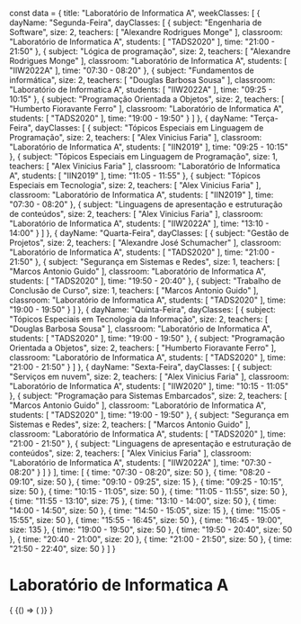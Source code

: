 const data = {
  title: "Laboratório de Informatica A",
  weekClasses: [
    {
      dayName: "Segunda-Feira",
      dayClasses: [
        {
          subject: "Engenharia de Software",
          size: 2,
          teachers: [
            "Alexandre Rodrigues Monge"
          ],
          classroom: "Laboratório de Informatica A",
          students: [
            "TADS2020"
          ],
          time: "21:00 - 21:50"
        },
        {
          subject: "Lógica de programação",
          size: 2,
          teachers: [
            "Alexandre Rodrigues Monge"
          ],
          classroom: "Laboratório de Informatica A",
          students: [
            "IIW2022A"
          ],
          time: "07:30 - 08:20"
        },
        {
          subject: "Fundamentos de informática",
          size: 2,
          teachers: [
            "Douglas Barbosa Sousa"
          ],
          classroom: "Laboratório de Informatica A",
          students: [
            "IIW2022A"
          ],
          time: "09:25 - 10:15"
        },
        {
          subject: "Programação Orientada a Objetos",
          size: 2,
          teachers: [
            "Humberto Fioravante Ferro"
          ],
          classroom: "Laboratório de Informatica A",
          students: [
            "TADS2020"
          ],
          time: "19:00 - 19:50"
        }
      ]
    },
    {
      dayName: "Terça-Feira",
      dayClasses: [
        {
          subject: "Tópicos Especiais em Linguagem de Programação",
          size: 2,
          teachers: [
            "Alex Vinicius Faria"
          ],
          classroom: "Laboratório de Informatica A",
          students: [
            "IIN2019"
          ],
          time: "09:25 - 10:15"
        },
        {
          subject: "Tópicos Especiais em Linguagem de Programação",
          size: 1,
          teachers: [
            "Alex Vinicius Faria"
          ],
          classroom: "Laboratório de Informatica A",
          students: [
            "IIN2019"
          ],
          time: "11:05 - 11:55"
        },
        {
          subject: "Tópicos Especiais em Tecnologia",
          size: 2,
          teachers: [
            "Alex Vinicius Faria"
          ],
          classroom: "Laboratório de Informatica A",
          students: [
            "IIN2019"
          ],
          time: "07:30 - 08:20"
        },
        {
          subject: "Linguagens de apresentação e estruturação de conteúdos",
          size: 2,
          teachers: [
            "Alex Vinicius Faria"
          ],
          classroom: "Laboratório de Informatica A",
          students: [
            "IIW2022A"
          ],
          time: "13:10 - 14:00"
        }
      ]
    },
    {
      dayName: "Quarta-Feira",
      dayClasses: [
        {
          subject: "Gestão de Projetos",
          size: 2,
          teachers: [
            "Alexandre José Schumacher"
          ],
          classroom: "Laboratório de Informatica A",
          students: [
            "TADS2020"
          ],
          time: "21:00 - 21:50"
        },
        {
          subject: "Segurança em Sistemas e Redes",
          size: 1,
          teachers: [
            "Marcos Antonio Guido"
          ],
          classroom: "Laboratório de Informatica A",
          students: [
            "TADS2020"
          ],
          time: "19:50 - 20:40"
        },
        {
          subject: "Trabalho de Conclusão de Curso",
          size: 1,
          teachers: [
            "Marcos Antonio Guido"
          ],
          classroom: "Laboratório de Informatica A",
          students: [
            "TADS2020"
          ],
          time: "19:00 - 19:50"
        }
      ]
    },
    {
      dayName: "Quinta-Feira",
      dayClasses: [
        {
          subject: "Tópicos Especiais em Tecnologia da Informação",
          size: 2,
          teachers: [
            "Douglas Barbosa Sousa"
          ],
          classroom: "Laboratório de Informatica A",
          students: [
            "TADS2020"
          ],
          time: "19:00 - 19:50"
        },
        {
          subject: "Programação Orientada a Objetos",
          size: 2,
          teachers: [
            "Humberto Fioravante Ferro"
          ],
          classroom: "Laboratório de Informatica A",
          students: [
            "TADS2020"
          ],
          time: "21:00 - 21:50"
        }
      ]
    },
    {
      dayName: "Sexta-Feira",
      dayClasses: [
        {
          subject: "Serviços em nuvem",
          size: 2,
          teachers: [
            "Alex Vinicius Faria"
          ],
          classroom: "Laboratório de Informatica A",
          students: [
            "IIW2020"
          ],
          time: "10:15 - 11:05"
        },
        {
          subject: "Programação para Sistemas Embarcados",
          size: 2,
          teachers: [
            "Marcos Antonio Guido"
          ],
          classroom: "Laboratório de Informatica A",
          students: [
            "TADS2020"
          ],
          time: "19:00 - 19:50"
        },
        {
          subject: "Segurança em Sistemas e Redes",
          size: 2,
          teachers: [
            "Marcos Antonio Guido"
          ],
          classroom: "Laboratório de Informatica A",
          students: [
            "TADS2020"
          ],
          time: "21:00 - 21:50"
        },
        {
          subject: "Linguagens de apresentação e estruturação de conteúdos",
          size: 2,
          teachers: [
            "Alex Vinicius Faria"
          ],
          classroom: "Laboratório de Informatica A",
          students: [
            "IIW2022A"
          ],
          time: "07:30 - 08:20"
        }
      ]
    }
  ],
  time: [
    {
      time: "07:30 - 08:20",
      size: 50
    },
    {
      time: "08:20 - 09:10",
      size: 50
    },
    {
      time: "09:10 - 09:25",
      size: 15
    },
    {
      time: "09:25 - 10:15",
      size: 50
    },
    {
      time: "10:15 - 11:05",
      size: 50
    },
    {
      time: "11:05 - 11:55",
      size: 50
    },
    {
      time: "11:55 - 13:10",
      size: 75
    },
    {
      time: "13:10 - 14:00",
      size: 50
    },
    {
      time: "14:00 - 14:50",
      size: 50
    },
    {
      time: "14:50 - 15:05",
      size: 15
    },
    {
      time: "15:05 - 15:55",
      size: 50
    },
    {
      time: "15:55 - 16:45",
      size: 50
    },
    {
      time: "16:45 - 19:00",
      size: 135
    },
    {
      time: "19:00 - 19:50",
      size: 50
    },
    {
      time: "19:50 - 20:40",
      size: 50
    },
    {
      time: "20:40 - 21:00",
      size: 20
    },
    {
      time: "21:00 - 21:50",
      size: 50
    },
    {
      time: "21:50 - 22:40",
      size: 50
    }
  ]
}

# Laboratório de Informatica A

<div>
  {
    <BrowserOnly>
      {() => (
        <Grid
          title={data.title}
          weekClasses={data.weekClasses}
          time={data.time}
        />
      )}
    </BrowserOnly>
  }
</div>
